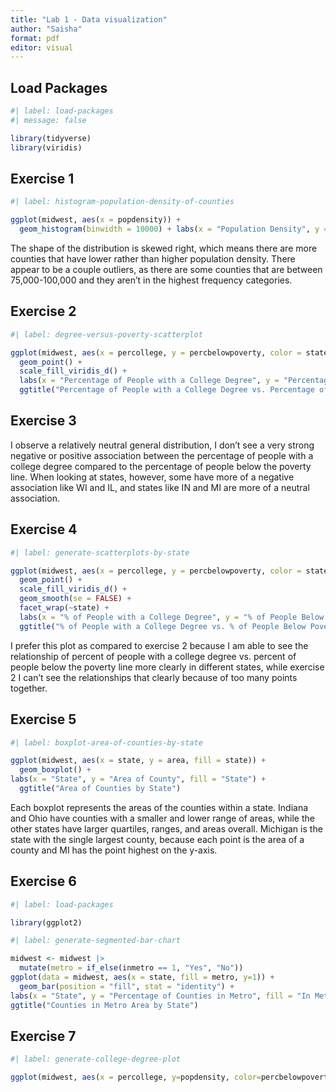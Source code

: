 ```yaml
---
title: "Lab 1 - Data visualization"
author: "Saisha"
format: pdf
editor: visual
---
```


## Load Packages

```r
#| label: load-packages
#| message: false

library(tidyverse)
library(viridis)

```

## Exercise 1

```r

#| label: histogram-population-density-of-counties

ggplot(midwest, aes(x = popdensity)) +
  geom_histogram(binwidth = 10000) + labs(x = "Population Density", y = "Counties") + ggtitle("Population Density of Counties")

```
The shape of the distribution is skewed right, which means there are more counties that have lower rather than higher population density. There appear to be a couple outliers, as there are some counties that are between 75,000-100,000 and they aren't in the highest frequency categories.


## Exercise 2

```r

#| label: degree-versus-poverty-scatterplot

ggplot(midwest, aes(x = percollege, y = percbelowpoverty, color = state)) +
  geom_point() + 
  scale_fill_viridis_d() +
  labs(x = "Percentage of People with a College Degree", y = "Percentage of People Below Poverty", color = "State") + 
  ggtitle("Percentage of People with a College Degree vs. Percentage of People Below Poverty")

```

## Exercise 3

I observe a relatively neutral general distribution, I don't see a very strong negative or positive association between the percentage of people with a college degree compared to the percentage of people below the poverty line. When looking at states, however, some have more of a negative association like WI and IL, and states like IN and MI are more of a neutral association.  

## Exercise 4

```r
#| label: generate-scatterplots-by-state

ggplot(midwest, aes(x = percollege, y = percbelowpoverty, color = state)) +
  geom_point() + 
  scale_fill_viridis_d() + 
  geom_smooth(se = FALSE) + 
  facet_wrap(~state) +  
  labs(x = "% of People with a College Degree", y = "% of People Below Poverty", color = "State") + 
  ggtitle("% of People with a College Degree vs. % of People Below Poverty by State")

```

I prefer this plot as compared to exercise 2 because I am able to see the relationship of percent of people with a college degree vs. percent of people below the poverty line more clearly in different states, while exercise 2 I can't see the relationships that clearly because of too many points together. 


## Exercise 5

```r

#| label: boxplot-area-of-counties-by-state

ggplot(midwest, aes(x = state, y = area, fill = state)) + 
  geom_boxplot() +
labs(x = "State", y = "Area of County", fill = "State") + 
  ggtitle("Area of Counties by State")

```
Each boxplot represents the areas of the counties within a state. Indiana and Ohio have counties with a smaller and lower range of areas, while the other states have larger quartiles, ranges, and areas overall. Michigan is the state with the single largest county, because each point is the area of a county and MI has the point highest on the y-axis. 

## Exercise 6

```r
#| label: load-packages

library(ggplot2)
```


```r
#| label: generate-segmented-bar-chart

midwest <- midwest |>
  mutate(metro = if_else(inmetro == 1, "Yes", "No"))
ggplot(data = midwest, aes(x = state, fill = metro, y=1)) +
  geom_bar(position = "fill", stat = "identity") +
labs(x = "State", y = "Percentage of Counties in Metro", fill = "In Metro") +
ggtitle("Counties in Metro Area by State")

```

## Exercise 7

```r
#| label: generate-college-degree-plot

ggplot(midwest, aes(x = percollege, y=popdensity, color=percbelowpoverty)) + geom_point(alpha = 0.5, size = 2) + facet_wrap(~state) + labs(x = "% college educated", y = "Population density (person/unit area)", color = "% below \n poverty line") + ggtitle("Do people with college degrees tend to live in denser areas?") + theme_minimal()

```

